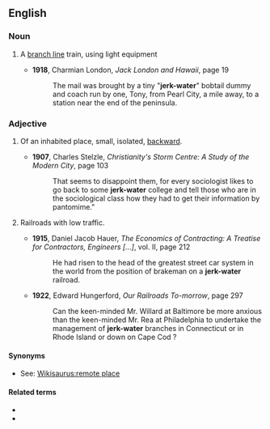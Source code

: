 ==English==

===Noun===
{{en-noun}}
# {{label|en|railroads|pejorative}} A [[branch line]] train, using light equipment
#* '''1918''', Charmian London, ''Jack London and Hawaii'', page 19
#*: The mail was brought by a tiny "'''jerk-water'''" bobtail dummy and coach run by one, Tony, from Pearl City, a mile away, to a station near the end of the peninsula.

===Adjective===
{{en-adj}}
# {{label|en|US|colloquial|pejorative}} Of an inhabited place, small, isolated, [[backward]].
#* '''1907''', Charles Stelzle, ''Christianity's Storm Centre: A Study of the Modern City'', page 103
#*: That seems to disappoint them, for every sociologist likes to go back to some '''jerk-water''' college and tell those who are in the sociological class how they had to get their information by pantomime."
# {{label|en|US|colloquial|pejorative|railroads}} Railroads with low traffic.
#* '''1915''', Daniel Jacob Hauer, ''The Economics of Contracting: A Treatise for Contractors, Engineers […]'', vol. II, page 212
#*: He had risen to the head of the greatest street car system in the world from the position of brakeman on a '''jerk-water''' railroad.
#* '''1922''', Edward Hungerford, ''Our Railroads To-morrow'', page 297
#*: Can the keen-minded Mr. Willard at Baltimore be more anxious than the keen-minded Mr. Rea at Philadelphia to undertake the management of '''jerk-water''' branches in Connecticut or in Rhode Island or down on Cape Cod ?

====Synonyms====
* See: [[Wikisaurus:remote place]]

====Related terms====
* {{l|en|jerk water}}
* {{l|en|jerkwater}}